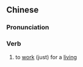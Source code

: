 {{also|混饭}}
==Chinese==
{{zh-forms|s=混饭}}

===Pronunciation===
{{zh-pron
|m=hùnfàn
|cat=v
}}

===Verb===
{{zh-verb}}

# to [[work]] (just) for a [[living]]
